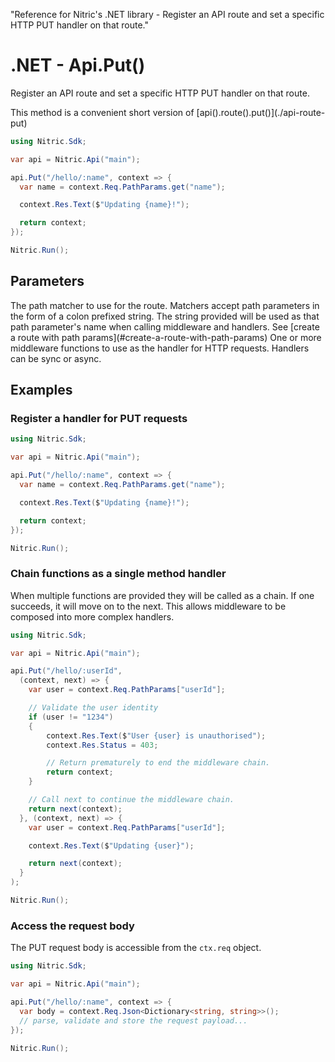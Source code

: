   "Reference for Nitric's .NET library - Register an API route and set a specific HTTP PUT handler on that route."

# .NET - Api.Put()

Register an API route and set a specific HTTP PUT handler on that route.

<Note>
  This method is a convenient short version of
  [api().route().put()](./api-route-put)
</Note>

```csharp
using Nitric.Sdk;

var api = Nitric.Api("main");

api.Put("/hello/:name", context => {
  var name = context.Req.PathParams.get("name");

  context.Res.Text($"Updating {name}!");

  return context;
});

Nitric.Run();
```

## Parameters

<Properties>
  <Property name="match" type="string" required>
    The path matcher to use for the route. Matchers accept path parameters in
    the form of a colon prefixed string. The string provided will be used as
    that path parameter's name when calling middleware and handlers. See [create
    a route with path params](#create-a-route-with-path-params)
  </Property>
  <Property
    name="...middleware"
    type="Middleware&lt;HttpContext&gt; or Func&lt;HttpContext, HttpContext&gt;"
    required
  >
    One or more middleware functions to use as the handler for HTTP requests.
    Handlers can be sync or async.
  </Property>
</Properties>

## Examples

### Register a handler for PUT requests

```csharp
using Nitric.Sdk;

var api = Nitric.Api("main");

api.Put("/hello/:name", context => {
  var name = context.Req.PathParams.get("name");

  context.Res.Text($"Updating {name}!");

  return context;
});

Nitric.Run();
```

### Chain functions as a single method handler

When multiple functions are provided they will be called as a chain. If one succeeds, it will move on to the next. This allows middleware to be composed into more complex handlers.

```csharp
using Nitric.Sdk;

var api = Nitric.Api("main");

api.Put("/hello/:userId",
  (context, next) => {
    var user = context.Req.PathParams["userId"];

    // Validate the user identity
    if (user != "1234")
    {
        context.Res.Text($"User {user} is unauthorised");
        context.Res.Status = 403;

        // Return prematurely to end the middleware chain.
        return context;
    }

    // Call next to continue the middleware chain.
    return next(context);
  }, (context, next) => {
    var user = context.Req.PathParams["userId"];

    context.Res.Text($"Updating {user}");

    return next(context);
  }
);

Nitric.Run();
```

### Access the request body

The PUT request body is accessible from the `ctx.req` object.

```csharp
using Nitric.Sdk;

var api = Nitric.Api("main");

api.Put("/hello/:name", context => {
  var body = context.Req.Json<Dictionary<string, string>>();
  // parse, validate and store the request payload...
});

Nitric.Run();
```
